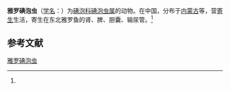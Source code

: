 {{Speciesbox
| name = 雅罗碘泡虫
| status = 
| status_system = 
| image = 
| genus = Myxobolus
| species = leuciscusi
| authority = (Chen, 1998)<ref name='id9519'>{{cite web| url =http://www.bioinfo.cn/db05/BjdwSpecies.php?action=view&id=9519| title =雅罗碘泡虫| work =《中国动物物种编目数据库》| publisher =中国科学院微生物研究所| author =中国科学院动物研究所| accessdate =2009-04-16| deadurl =yes| archiveurl =https://web.archive.org/web/20160305020632/http://www.bioinfo.cn/db05/BjdwSpecies.php?action=view&id=9519| archivedate =2016-03-05}}</ref>
}}

'''雅罗碘泡虫'''（[[学名|学名]]：{{lang|la|''Myxobolus leuciscusi''}}）为[[碘泡科|碘泡科]][[碘泡虫属|碘泡虫属]]的动物。在中国，分布于[[内蒙古|内蒙古]]等，营[[寄生|寄生]]生活，寄生在东北雅罗鱼的肾、脾、胆囊、输尿管。<ref name='id9519'/>

== 参考文献 ==
{{reflist}}

{{Wikispecies|Myxobolus leuciscusi}}

[[Category:碘泡虫属|雅罗碘泡虫]]


{{Cnidarian-stub}}